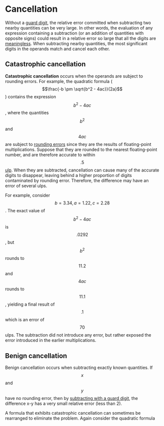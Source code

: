 # Cancellation

Without a [guard digit](/concept/guard-digit), the relative error committed when subtracting two nearby quantities can be very large. In other words, the evaluation of any expression containing a subtraction (or an addition of quantities with opposite signs) could result in a relative error so large that all the digits are [meaningless](/theorem/1). When subtracting nearby quantities, the most significant digits in the operands match and cancel each other.

## Catastrophic cancellation

**Catastrophic cancellation** occurs when the operands are subject to rounding errors. For example, the quadratic formula ($$\frac{-b \pm \sqrt{b^2 - 4ac}}{2a}$$) contains the expression $$b^2 - 4ac$$, where the quantities $$b^2$$ and $$4ac$$ are subject to [rounding errors](/concept/rounding) since they are the results of floating-point multiplications. Suppose that they are rounded to the nearest floating-point number, and are therefore accurate to within $$.5$$ [ulp](/concept/ulp). When they are subtracted, cancellation can cause many of the accurate digits to disappear, leaving behind a higher proportion of digits contaminated by rounding error. Therefore, the difference may have an error of several ulps. 

For example, consider $$b = 3.34, a = 1.22, c = 2.28$$. The exact value of $$b^2 - 4ac$$ is $$.0292$$, but $$b^2$$ rounds to $$11.2$$ and $$4ac$$ rounds to $$11.1$$, yielding a final result of $$.1$$ which is an error of $$70$$ ulps. The subtraction did not introduce any error, but rather exposed the error introduced in the earlier multiplications.

## Benign cancellation

Benign cancellation occurs when subtracting exactly known quantities. If $$x$$ and $$y$$ have no rounding error, then by [subtracting with a guard digit](/theorem/2), the difference x-y has a very small relative error (less than 2).

A formula that exhibits catastrophic cancellation can sometimes be rearranged to eliminate the problem. Again consider the quadratic formula
